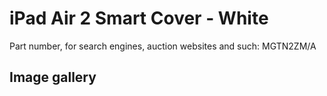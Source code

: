 
# iPad Air 2 Smart Cover - White

Part number, for search engines, auction websites and such: MGTN2ZM/A

## Image gallery

<div style={{ width: "768px" }}>
  <GalleryComponent
    images={[
      {
        original: "/everysource/MGTN2.png",
        thumbnail: "/everypreview/MGTN2.png",
      },
      {
        original: "/everysource/MGTN2_AV1_GOLD.png",
        thumbnail: "/everypreview/MGTN2_AV1_GOLD.png",
      },
      {
        original: "/everysource/MGTN2_AV1_SILVER.png",
        thumbnail: "/everypreview/MGTN2_AV1_SILVER.png",
      },
      {
        original: "/everysource/MGTN2_AV1_SPACE_GRAY.png",
        thumbnail: "/everypreview/MGTN2_AV1_SPACE_GRAY.png",
      },
      {
        original: "/everysource/MGTN2_AV2.png",
        thumbnail: "/everypreview/MGTN2_AV2.png",
      },
      {
        original: "/everysource/MGTN2_AV3.png",
        thumbnail: "/everypreview/MGTN2_AV3.png",
      },
      {
        original: "/everysource/MGTN2_AV4.png",
        thumbnail: "/everypreview/MGTN2_AV4.png",
      },
      {
        original: "/everysource/MGTN2_AV5.png",
        thumbnail: "/everypreview/MGTN2_AV5.png",
      }
    ]}
  />
</div>